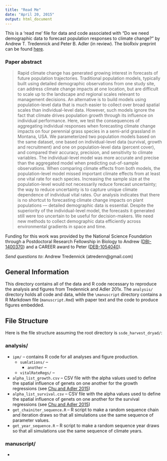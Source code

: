 ```yaml
---
title: "Read Me"
date: "April 20, 2015"
output: html_document
---
```

This is a 'read me' file for data and code associated with "Do we need demographic data to forecast population responses to climate change?" by Andrew T. Tredennick and Peter B. Adler (in review). The bioRxiv preprint can be found [here](http://biorxiv.org/content/early/2015/08/30/025742).

### Paper abstract
>Rapid climate change has generated growing interest in forecasts of future population trajectories. Traditional population models, typically built using detailed demographic observations from one study site, can address climate change impacts at one location, but are difficult to scale up to the landscape and regional scales relevant to management decisions. An alternative is to build models using population-level data that is much easier to collect over broad spatial scales than individual-level data. However, such models ignore the fact that climate drives population growth through its influence on individual performance. Here, we test the consequences of aggregating individual responses when forecasting climate change impacts on four perennial grass species in a semi-arid grassland in Montana, USA. We parameterized two population models based on the same dataset, one based on individual-level data (survival, growth and recruitment) and one on population-level data (percent cover), and compared their accuracy, precision, and sensitivity to climate variables. The individual-level model was more accurate and precise than the aggregated model when predicting out-of-sample observations. When comparing climate effects from both models, the population-level model missed important climate effects from at least one vital rate for each species. Increasing the sample size at the population-level would not necessarily reduce forecast uncertainty; the way to reduce uncertainty is to capture unique climate dependence of individual vital rates. Our analysis indicates that there is no shortcut to forecasting climate change impacts on plant populations — detailed demographic data is essential. Despite the superiority of the individual-level model, the forecasts it generated still were too uncertain to be useful for decision-makers. We need new methods to collect demographic data efficiently across environmental gradients in space and time.

Funding for this work was provided by the National Science Foundation through a Postdoctoral Research Fellowship in Biology to Andrew ([DBI-1400370](http://www.nsf.gov/awardsearch/showAward?AWD_ID=1400370&HistoricalAwards=false)) and a CAREER award to Peter ([DEB-1054040](http://www.nsf.gov/awardsearch/showAward?AWD_ID=1054040&HistoricalAwards=false)).

_Send questions to_: Andrew Tredennick (atredenn@gmail.com)

General Information
-------------------
This directory contains all of the data and R code necessary to reproduce the analysis and figures from Tredennick and Adler 201x. The ``analysis/`` directory holds all code and data, while the ``\manuscript`` directory contains a R Markdown file (``manuscript.Rmd``) with paper text and the code to produce figures embedded.

File Structure
--------------
Here is the file structure assuming the root directory is ``ssde_harvest_dryad/``:

### analysis/
* ``ipm/`` -- contains R code for all analyses and figure production. 
    + ``sumlations/`` -- 
        - ``another`` --
    + ``vitalRateRegs/`` -- 
* ``alpha_list_growth.csv`` -- CSV file with the alpha values used to define the spatial influence of genets on one another for the growth regressions (see [Chu and Adler 2015](http://www.esajournals.org/doi/abs/10.1890/14-1741.1))
* ``alpha_list_survival.csv`` -- CSV file with the alpha values used to define the spatial influence of genets on one another for the survival regressions (see [Chu and Adler 2015](http://www.esajournals.org/doi/abs/10.1890/14-1741.1))
* ``get_chainiter_sequence.R`` -- R script to make a random sequence chain and iteration draws so that all simulations use the same sequence of parameter values.
* ``get_year_sequence.R`` -- R script to make a random sequence year draws so that all simulations use the same sequence of climate years.

### manuscript/
* 